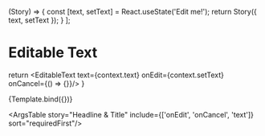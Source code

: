 
  (Story) => {
    const [text, setText] = React.useState('Edit me!');
    return Story({ text, setText });
  }
];

<Meta title="Components/Editable Text" component={EditableText} />

# Editable Text

  return <EditableText text={context.text} onEdit={context.setText} onCancel={() => {}}/>
}

<Canvas>
  <Story 
    name="Headline & Title"
    decorators={decorators}>
    {Template.bind({})}
  </Story>
</Canvas>

<ArgsTable story="Headline & Title" include={['onEdit', 'onCancel', 'text']} sort="requiredFirst"/>